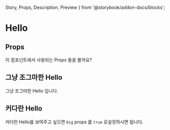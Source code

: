   Story,
  Props,
  Description,
  Preview
} from '@storybook/addon-docs/blocks';

# Hello

<Hello name="MDX" big={true} />
<Description of={Hello} />

## Props

이 컴포넌트에서 사용되는 Props 들을 볼까요?

<Props of={Hello} />

## 그냥 조그마한 Hello

<Preview>
  <Story id="components-basic-hello--standard" />
</Preview>

그냥 조그마한 Hello 입니다.

## 커다란 Hello

커다란 Hello를 보여주고 싶으면 `big` props 를 `true` 로설정하시면 됩니다.

<Preview>
  <Story id="components-basic-hello--big" />
</Preview>
